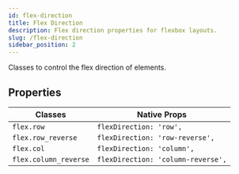 ```yaml
---
id: flex-direction
title: Flex Direction
description: Flex direction properties for flexbox layouts.
slug: /flex-direction
sidebar_position: 2
---
```


Classes to control the flex direction of elements.

## Properties

| Classes           | Native Props                     |
|-------------------|----------------------------------|
| `flex.row`        | `flexDirection: 'row',`          |
| `flex.row_reverse`| `flexDirection: 'row-reverse',`  |
| `flex.col`        | `flexDirection: 'column',`       |
| `flex.column_reverse` | `flexDirection: 'column-reverse',` |
